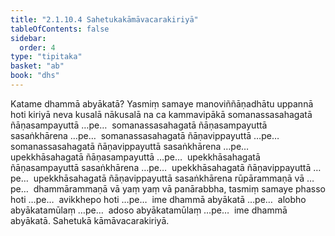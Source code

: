 ```yaml
---
title: "2.1.10.4 Sahetukakāmāvacarakiriyā"
tableOfContents: false
sidebar:
  order: 4
type: "tipitaka"
basket: "ab"
book: "dhs"
---
```



<DynamicBreadcrumb />

<Division number="576" book="dhs" bookNo="29" page="142">

<Paragraph number="1084" book="dhs">
Katame dhammā abyākatā? Yasmiṃ samaye manoviññāṇadhātu uppannā hoti kiriyā neva kusalā nākusalā na ca kammavipākā somanassasahagatā ñāṇasampayuttā …pe…  somanassasahagatā ñāṇasampayuttā sasaṅkhārena …pe…  somanassasahagatā ñāṇavippayuttā …pe…  somanassasahagatā ñāṇavippayuttā sasaṅkhārena …pe…  upekkhāsahagatā ñāṇasampayuttā …pe…  upekkhāsahagatā ñāṇasampayuttā sasaṅkhārena …pe…  upekkhāsahagatā ñāṇavippayuttā …pe…  upekkhāsahagatā ñāṇavippayuttā sasaṅkhārena rūpārammaṇā vā …pe…  dhammārammaṇā vā yaṃ yaṃ vā panārabbha, tasmiṃ samaye phasso hoti …pe…  avikkhepo hoti …pe…  ime dhammā abyākatā …pe…  alobho abyākatamūlaṃ …pe…  adoso abyākatamūlaṃ …pe…  ime dhammā abyākatā.

</Paragraph>
</Division>

<Paragraph number="1085" type="center" book="dhs">
Sahetukā kāmāvacarakiriyā.
</Paragraph>